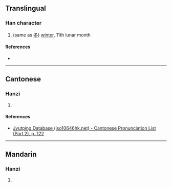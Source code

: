 {{character info}}
==Translingual==

===Han character===
{{Han char|rn=72|rad=日|as=05|sn=9|four=|canj=AHEY|ids=⿰日冬}}

# (same as [[冬]]) [[winter]], 11th lunar month

====References====
* {{Han ref|kx=0494.140|dkj=13875|hdz=21503.040|uh=6638|ud=26168}}

----

==Cantonese==

===Hanzi===
{{yue-hanzi|jyut=[[dung1]]|y=dung1}}

# {{rfdef|yue|sort=日05}}

====References====
* [http://www.iso10646hk.net/jp/document/download.jsp Jyutping Database (iso10646hk.net) - Cantonese Pronunciation List (Part 2), p. 122]

----

==Mandarin==

===Hanzi===
{{cmn-hanzi|pin=[[dōng]] ([[dong1]])|wg=tung<sup>1</sup>}}

# {{rfdef|cmn|sort=日05}}